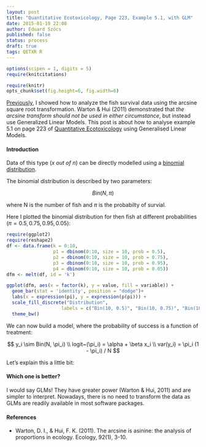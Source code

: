```yaml
---
layout: post
title: "Quantitative Ecotoxicology, Page 223, Example 5.1, with GLM"
date: 2015-01-19 22:08
author: Eduard Szöcs
published: false
status: process
draft: true
tags: QETXR R
---
```

```r
options(scipen = 1, digits = 5)
require(knitcitations)
```
```r
require(knitr)
opts_chunk$set(fig.height=6, fig.width=6)
```

[Previously](http://edild.github.io/quant-ecotox20/), I showed how to analyze the fish survival data using the arcsine square root transformation.
Warton & Hui (2011) demonstrated that *the arcsine transform should not be used in either circumstance*, but instead use Generalized Linear Models.
This post is about how to analyse example 5.1 on page 223 of [Quantitative Ecotoxicology](http://www.crcpress.com/product/isbn/9781439835647) using Generalised Linear Models.


#### Introduction

Data of this type (*x out of n*) can be directly modelled using a [binomial distribution](http://en.wikipedia.org/wiki/Binomial_distribution).

<!--more-->

The binomial distribution is described by two parameters:

$$Bin(N, \pi)$$

where N is the number of fish and $\pi$ is the probabilty of survial.


Here I plotted the binomial distribution for then fish at different probabilities ($\pi = 0.5, 0.75, 0.95, 0.05$):
```r
require(ggplot2)
require(reshape2)
df <- data.frame(k = 0:10, 
                 p1 = dbinom(0:10, size = 10, prob = 0.5),
                 p2 = dbinom(0:10, size = 10, prob = 0.75),
                 p3 = dbinom(0:10, size = 10, prob = 0.95),
                 p4 = dbinom(0:10, size = 10, prob = 0.05))
dfm <- melt(df, id = 'k')

ggplot(dfm, aes(x = factor(k), y = value, fill = variable)) +
  geom_bar(stat = 'identity', position = "dodge")+
  labs(x = expression(pi), y = expression(p(pi))) +
  scale_fill_discrete("Distribution", 
                    labels = c("Bin(10, 0.5)", "Bin(10, 0.75)", "Bin(10, 0.95)", "Bin(10, 0.05)")) +
  theme_bw()
```

We can now build a model, where the probability of success is a function of treatment:

$$  y_i \sim Bin(N, \pi_i) \\
  logit~(\pi_i) = \alpha + \beta x_i \\
  var(y_i) =  \pi_i (1 - \pi_i) / N $$
  
Let's explain this a little bit:


#### Which one is better?
I would say GLMs! They have greater power (Warton & Hui, 2011) and are simpler to interpret.
Nowadays, there is no need to transform the data as GLMs are readily available in most software packages.


#### References

* Warton, D. I., & Hui, F. K. (2011). The arcsine is asinine: the analysis of proportions in ecology. Ecology, 92(1), 3-10.
